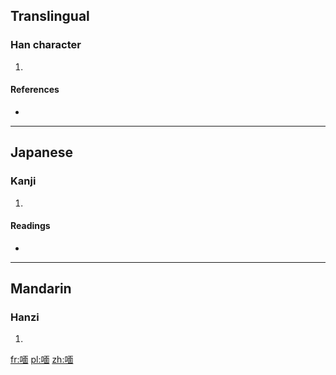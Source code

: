 ==Translingual==

===Han character===
{{Han char|rn=30|rad=口|as=09|sn=12|four=6106<sub>0</sub>|canj=口一田中 (RMWL)|ids=⿰[[口]][[面]]}}

# {{defn|Han|sort=口09}}

====References====
* {{Han ref|kx=0198.260|dkj=03942|dj=0420.140|hdz=10652.050|uh=5595|ud=21909|bh=D879|bd=55417}}

----

==Japanese==

===Kanji===
{{ja-kanji|grade=|rs=口09}}

# {{defn|lang=ja|sort=口09}}

====Readings====
* {{ja-readings|on=[[べん]] (ben), [[めん]] (men)|kun=}}

----

==Mandarin==

===Hanzi===
{{cmn-hanzi|pin=[[hé]] ([[he2]]), [[miǎn]] ([[mian3]]), [[xuǎn]] ([[xuan3]]), [[yuán]] ([[yuan2]])|wg=ho<sup>2</sup>, mien<sup>3</sup>, hsüan<sup>3</sup>, yüan<sup>2</sup>}}

# {{defn|lang=cmn|sort=口09}}

[[fr:喕]]
[[pl:喕]]
[[zh:喕]]